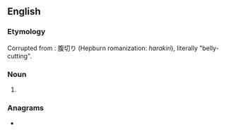 {{also|harikari}}
==English==

===Etymology===
Corrupted from {{etyl|ja|en}}: 腹切り (Hepburn romanization: ''harakiri''), literally "belly-cutting".

===Noun===
{{en-noun|-}}

# {{lb|en|proscribed}} {{alternative form of|hara-kiri|lang=en}}

===Anagrams===
* {{anagrams|en|hara-kiri|harakiri}}
